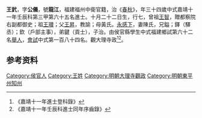 {{明清人物信息框
| 姓名 = 王釴
| 原名 =
| 圖片名稱= 
| 圖片大小 =
| 圖片說明 = 
| 最高職務 =
| 國家 = 大明 
| 爵位 =
| 籍貫 = 
| 族裔 = 
| 旗籍 = 
| 字號 = 
| 諡號 =
| 出生日期 = 十月二十二日
| 出生地點 =
| 逝世日期 = 
| 逝世地點 =
| 墓葬 =
| 配偶 = 陳氏
| 親屬 = 曾祖[[王智|王智]]，祖[[王瓉|王瓉]]，父[[王昇|王昇]]，母黃氏
| 出身 =
* 嘉靖十一年壬辰科進士
| 經歷 =
| 著作 =  
*
*
*
}}
'''王釴'''{{BD|1499年||1558年||}}，字'''公儀'''，號'''龍江'''，福建福州中衛官籍，治《[[春秋|春秋]]》，年三十四歲中式嘉靖十一年壬辰科第三甲第六十五名進士。十月二十二日生，行七，曾祖[[王智|王智]]，贈都察院右副都御史；祖[[王瓉|王瓉]]；父[[王昇|王昇]]，教諭；母黃氏。[[永感下|永感下]]，妻陳氏，兄鎰；鐸（驛丞）；欽（戶部主事），弟鍵（貢士），子治。由侯官縣學生中式福建鄉試第六十二名[[舉人|舉人]]，[[會試|會試]]中式第一百八十四名。觀大理寺政<ref>《嘉靖十一年進士登科錄》</ref><ref>《嘉靖十一年壬辰科進士同年序齒錄》</ref>。

== 参考资料 ==
{{reflist}}

{{嘉靖十一年壬辰科殿试金榜}}

{{Authority control}}
{{DEFAULTSORT:}}
[[Category:侯官人|Category:侯官人]]
[[Category:王姓|Category:王姓]]
[[Category:明朝大理寺觀政|Category:明朝大理寺觀政]]
[[Category:明朝東平州知州|Category:明朝東平州知州]]


{{明朝人物小作品}}